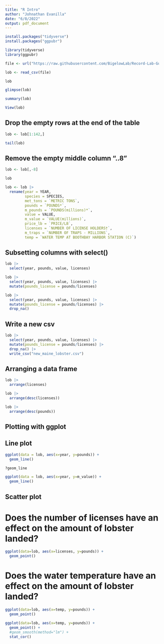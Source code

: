 ```yaml
---
title: "R Intro"
author: "Johnathan Evanilla"
date: "6/8/2022"
output: pdf_document
---
```




```r
install.packages("tidyverse")
install.packages("ggpubr")
```


```r
library(tidyverse)
library(ggpubr)
```


```r
file <- url("https://raw.githubusercontent.com/BigelowLab/Record-Lab-Guides/master/intro_to_r/maine_lobster.csv")
```

```r
lob <- read_csv(file)
```


```r
lob
```



```r
glimpse(lob)
```

```r
summary(lob)
```

```r
View(lob)
```

## Drop the empty rows at the end of the table

```r
lob <- lob[1:142,]
```


```r
tail(lob)
```


## Remove the empty middle column "..8"

```r
lob <- lob[,-8]
```


```r
lob
```

```r
lob <- lob |>
  rename(year = YEAR,
         species = SPECIES,
         met_tons = `METRIC TONS`,
         pounds = `POUNDS*`,
         m_pounds = `POUNDS(millions)*`,
         value = VALUE,
         m_value = `VALUE(millions)`,
         price_lb = `PRICE/LB`,
         licenses = `NUMBER OF LICENSE HOLDERS†`,
         m_traps = `NUMBER OF TRAPS - MILLIONS`,
         temp = `WATER TEMP AT BOOTHBAY HARBOR STATION (C)`)
```


## Subsetting columns with select()

```r
lob |> 
  select(year, pounds, value, licenses)
```


```r
lob |> 
  select(year, pounds, value, licenses) |>
  mutate(pounds_license = pounds/licenses)
```

```r
lob |>
  select(year, pounds, value, licenses) |>
  mutate(pounds_license = pounds/licenses) |>
  drop_na()
```


## Write a new csv

```r
lob |>
  select(year, pounds, value, licenses) |>
  mutate(pounds_license = pounds/licenses) |>
  drop_na() |>
  write_csv("new_maine_lobster.csv")
```


## Arranging a data frame

```r
lob |>
  arrange(licenses)
```


```r
lob |>
  arrange(desc(licenses))
```

```r
lob |>
  arrange(desc(pounds))
```


## Plotting with ggplot

## Line plot

```r
ggplot(data = lob, aes(x=year, y=pounds)) +
  geom_line()
```
```r
?geom_line
```

```r
ggplot(data = lob, aes(x=year, y=m_value)) +
  geom_line()
```

## Scatter plot

# Does the number of licenses have an effect on the amount of lobster landed?

```r
ggplot(data=lob, aes(x=licenses, y=pounds)) +
  geom_point()
```

# Does the water temperature have an effect on the amount of lobster landed?

```r
ggplot(data=lob, aes(x=temp, y=pounds)) +
  geom_point()
```


```r
ggplot(data=lob, aes(x=temp, y=pounds)) +
  geom_point() +
  #geom_smooth(method="lm") +
  stat_cor()
```


